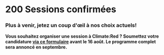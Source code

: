 # 200 Sessions confirmées

### Plus à venir, jetez un coup d'œil à nos choix actuels!

**Vous souhaitez organiser une session à Climate:Red ? Soumettez votre candidature
[via ce formulaire](https://future-rcrc.com/fr/un-sommet-virtuel-sur-le-climat-climatered/)
avant le 16 août.
Le programme complet sera annoncé en septembre.**
